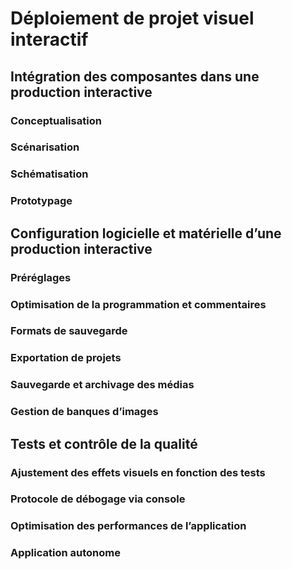 # Déploiement de projet visuel interactif

## Intégration des composantes dans une production interactive 

### Conceptualisation 

### Scénarisation 

### Schématisation 

### Prototypage

## Configuration logicielle et matérielle d’une production interactive 
### Préréglages 
### Optimisation de la programmation et commentaires 

### Formats de sauvegarde  
### Exportation de projets 
### Sauvegarde et archivage des médias 
### Gestion de banques d’images 


## Tests et contrôle de la qualité 
### Ajustement des effets visuels en fonction des tests 
### Protocole de débogage via console
### Optimisation des performances de l’application 
### Application autonome 



